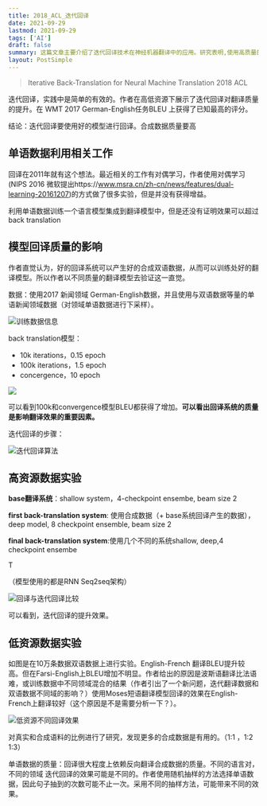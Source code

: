 ```yaml
---
title: 2018_ACL_迭代回译
date: 2021-09-29
lastmod: 2021-09-29
tags: ['AI']
draft: false
summary: 这篇文章主要介绍了迭代回译技术在神经机器翻译中的应用。研究表明,使用高质量的模型进行回译可以显著提升翻译质量,在高资源和低资源场景下都能取得良好效果。文章还探讨了单语数据利用、模型质量影响等相关问题,为迭代回译技术的应用提供了实践指导。
layout: PostSimple
---
```


> Iterative Back-Translation for Neural Machine Translation 2018 ACL

迭代回译，实践中是简单的有效的。作者在高低资源下展示了迭代回译对翻译质量的提升。在 WMT 2017 German-English任务BLEU 上获得了已知最高的评分。

结论：迭代回译要使用好的模型进行回译。合成数据质量要高

## 单语数据利用相关工作

回译在2011年就有这个想法。最近相关的工作有对偶学习，作者使用对偶学习(NIPS 2016 微软提出https://www.msra.cn/zh-cn/news/features/dual-learning-20161207)的方式做了很多实验，但是并没有获得增益。

利用单语数据训练一个语言模型集成到翻译模型中，但是还没有证明效果可以超过back translation

## 模型回译质量的影响

作者直觉认为，好的回译系统可以产生好的合成双语数据，从而可以训练处好的翻译模型。所以作者以不同质量的翻译模型去验证这一直觉。

数据：使用2017 新闻领域 German-English数据，并且使用与双语数据等量的单语新闻领域数据（对领域单语数据进行下采样）。

![训练数据信息](https://www.tzer.top/usr/uploads/2021/09/1304727988.png)

back translation模型：

- 10k iterations，0.15 epoch
- 100k iterations，1.5 epoch
- concergence，10 epoch

![](https://www.tzer.top/usr/uploads/2021/09/3736147928.png)

可以看到100k和convergence模型BLEU都获得了增加。**可以看出回译系统的质量是影响翻译效果的重要因素。**

迭代回译的步骤：

![迭代回译算法](https://www.tzer.top/usr/uploads/2021/09/3865619659.png)

## 高资源数据实验

**base翻译系统**：shallow system，4-checkpoint ensembe, beam size 2

**first back-translation system**: 使用合成数据（+ base系统回译产生的数据），deep model, 8 checkpoint ensemble, beam size 2

**final back-translation system**:使用几个不同的系统shallow, deep,4 checkpoint ensembe

T

（模型使用的都是RNN Seq2seq架构）

![回译与迭代回译比较](https://www.tzer.top/usr/uploads/2021/09/799743891.png)

可以看到，迭代回译的提升效果。

## 低资源数据实验

如图是在10万条数据双语数据上进行实验。English-French 翻译BLEU提升较高。但在Farsi-English上BLEU增加不明显。作者给出的原因是波斯语翻译比法语难，或训练数据中不同领域混合的结果（作者引出了一个新问题，迭代翻译数据和双语数据不同域的影响？）使用Moses短语翻译模型回译的效果在English-French上翻译较好（这个原因是不是需要分析一下？）。

![低资源不同回译效果](https://www.tzer.top/usr/uploads/2021/09/4164768566.png)

对真实和合成语料的比例进行了研究，发现更多的合成数据是有用的。（1:1 ，1:2 1:3）

单语数据的质量：回译很大程度上依赖反向翻译合成数据的质量。不同的语言对，不同的领域 迭代回译的效果可能是不同的。作者使用随机抽样的方法选择单语数据，因此句子抽到的次数可能不止一次。采用不同的抽样方法，可能带来不同的效果。
